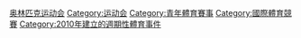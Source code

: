 {{Catmore}}
{{Commonscat|Youth Olympic Games}}

[[Category:奥林匹克运动会|]]
[[Category:运动会|Category:运动会]]
[[Category:青年體育賽事|Category:青年體育賽事]]
[[Category:國際體育競賽|Category:國際體育競賽]]
[[Category:2010年建立的週期性體育事件|Category:2010年建立的週期性體育事件]]
